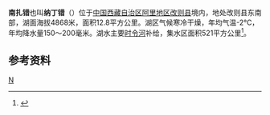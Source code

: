 {{ViewTibetanScript}}
{{Infobox_lake
 |湖泊名稱 =南扎错
 |湖泊照片 = 
 |湖泊照片標題 = 
 |測深圖 =
 |測深圖標題 =
 |湖泊所在地 = [[中国|中国]][[西藏|西藏]]
 |座標 = {{coord |32|40|N|85|27|E|display=inline,title|scale:500000_type:waterbody_region:CN}}
 |湖泊類別 = [[咸水湖|咸水湖]]
 |流入 =
 |流出 = 
 |集水區面積 =521平方公里
 |集水區國家 =
 |湖泊長度 =7公里
 |湖泊闊度 = 最大4.1公里<br />平均1.83公里
 |湖泊面積 =12.8平方公里
 |平均深度 = 
 |最深深度 = 
 |水體體積 = 
 |湖水停留時間 =
 |湖岸線長度 =
 |海拔高度 = 4868米
 |湖中島嶼 =
 |湖邊城鎮 =
}}
{{Location map
 |China Tibet Ngari
 |mark=<!--dot-->Blue pog.svg
 |lat_deg=32|lat_min=40|lat_sec =
 |lon_deg=85|lon_min=27|lon_sec =
 |caption=南扎错在[[西藏|西藏]]的位置。
 |position=right
 |width=350
 |float=right
}}
'''南扎错'''也叫'''纳丁错'''（{{bo|z=སྣ་བྲག་མཚོ།|w=sna brag mtsho|t=Nadrak Tso}}）位于[[中国|中国]][[西藏自治区|西藏自治区]][[阿里地区|阿里地区]][[改则县|改则县]]境内，地处改则县东南部，湖面海拔4868米，面积12.8平方公里。湖区气候寒冷干燥，年均气温-2℃，年均降水量150～200毫米。湖水主要[[时令河|时令河]]补给，集水区面积521平方公里<ref>{{cite book zh |author=王苏民 窦鸿身 |title=中国湖泊志 |format=M |edition=1 |location=北京 |publisher=科学出版社 |date=1998|pages=446|id= ISBN 7-03-006706-1}}</ref>。
==参考资料==
{{Reflist}}

[[Category:改则县湖泊|N]]